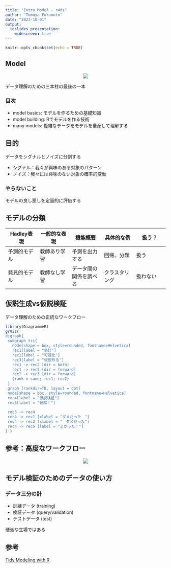 ```yaml
---
title: "Intro Model - r4ds"
author: "Tomoya Fukumoto"
date: "2023-10-01"
output:
  ioslides_presentation:
    widescreen: true 
---
```


```r
knitr::opts_chunk$set(echo = TRUE)
```

## Model  
<center><img src="../img/data-science-model.png"></center>

データ理解のための三本柱の最後の一本

### 目次
- model basics: モデルを作るための基礎知識
- model building: Rでモデルを作る技術
- many models: 複雑なデータをモデルを量産して理解する

## 目的 
データをシグナルとノイズに分割する 

- シグナル：我々が興味のある対象のパターン
- ノイズ：我々には興味のない対象の確率的変動

### やらないこと
モデルの良し悪しを定量的に評価する

## モデルの分類
|Hadley表現|一般的な表現|機能概要|具体的な例|扱う？|
|---|---|---|---|---|
|予測的モデル|教師あり学習|予測を出力する|回帰、分類|扱う|
|発見的モデル|教師なし学習|データ間の関係を調べる|クラスタリング|扱わない|

## 仮説生成vs仮説検証
データ理解のための正統なワークフロー
```r
library(DiagrammeR)
grViz('
digraph{
 subgraph tri{
   node[shape = box, style=rounded, fontname=Helvetica]
   rec1[label = "集計"]
   rec2[label = "可視化"]
   rec3[label = "仮説作る"] 
   rec1 -> rec2 [dir = both]
   rec1 -> rec3 [dir = forward]
   rec2 -> rec3 [dir = forward]
   {rank = same; rec1; rec2}
 }
 graph [rankdir=TB, layout = dot]
 node[shape = box, style=rounded, fontname=Helvetica]
 rec4[label = "仮説検証"]
 rec5[label = "理解！"]
 
 rec3 -> rec4 
 rec4 -> rec1 [xlabel = "ダメだった　"]
 rec4 -> rec2 [xlabel = "　ダメだった"]
 rec4 -> rec5 [label = "よかった！"]
}')
```

## 参考：高度なワークフロー
<center><img src="../img/modeling-process.svg"></center>

## モデル検証のためのデータの使い方
### データ三分の計

- 訓練データ (training) 
- 検証データ (query/validation) 
- テストデータ (test) 

硬派な立場ではある

## 参考
[Tidy Modeling with R](https://www.tmwr.org/)